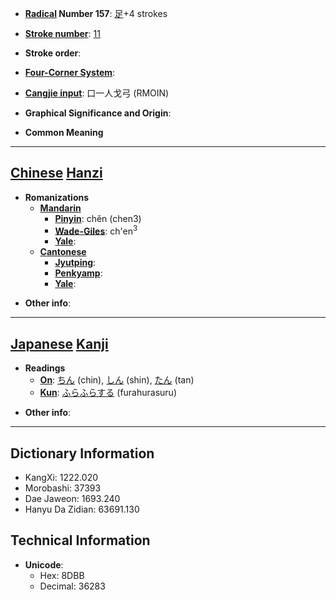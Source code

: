 * '''[[Wiktionary:Chinese radical index| Radical]] Number 157''': [[Wiktionary:Chinese radical index 足|足]]+4 strokes

* '''[[Wiktionary:Chinese total strokes index|Stroke number]]''': [[Wiktionary:Chinese total strokes index 11|11]]

* '''Stroke order''': 

* '''[[Wiktionary:Chinese four corner index|Four-Corner System]]''': 

* '''[[Wiktionary:Chinese Cangjie index|Cangjie input]]''': 口一人戈弓 (RMOIN)

* '''Graphical Significance and Origin''': 

* '''Common Meaning'''

----

== [[Chinese]] [[Hanzi]] ==

* '''Romanizations'''
** '''[[Mandarin]]'''
*** '''[[Pinyin]]''': chěn (chen3)
*** '''[[Wade-Giles]]''': ch'en<sup>3</sup>
*** '''[[Yale]]''': 
** '''[[Cantonese]]'''
*** '''[[Jyutping]]''':
*** '''[[Penkyamp]]''': 
*** '''[[Yale]]''': 

* '''Other info''': 

----

== [[Japanese]] [[Kanji]] ==

* '''Readings'''
** '''[[On]]''': [[ちん]] (chin), [[しん]] (shin), [[たん]] (tan)
** '''[[Kun]]''': [[ふらふらする]] (furahurasuru)

* '''Other info''':  

----

== Dictionary Information ==

* KangXi: 1222.020
* Morobashi: 37393
* Dae Jaweon: 1693.240
* Hanyu Da Zidian: 63691.130

== Technical Information ==

* '''Unicode''':
** Hex: 8DBB
** Decimal: 36283